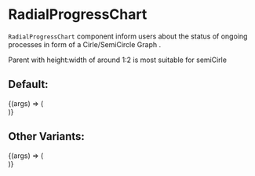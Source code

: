 
<Meta
  title="Lab/RadialGraphs/RadialProgressChart"
  component={RadialProgressChart}
/>

# RadialProgressChart

`RadialProgressChart` component inform users about the
status of ongoing processes in form of a Cirle/SemiCircle
Graph .

Parent with height:width of around 1:2 is most suitable for semiCirle

## Default:

<Canvas>
  <Story
    name="Circle"
    args={{
      radialData: testRadialProgressChartData,
      heading: "",
      iconSize: "1.5rem",
      iconTop: "4rem",
      unit: "%",
    }}
  >
    {(args) => (
      <div style={{ width: "16rem", height: "16rem" }}>
        <RadialProgressChart {...args} />
      </div>
    )}
  </Story>
</Canvas>

## Other Variants:

<Canvas>
  <Story
    name="SemiCircle"
    args={{
      radialData: testRadialProgressChartData,
      semiCircle: true,
      heading: " hey yuo",
      iconSize: "1rem",
      iconTop: "4rem",
      unit: "%",
    }}
  >
    {(args) => (
      <div style={{ width: "15rem", height: "20rem" }}>
        <RadialProgressChart {...args} />
      </div>
    )}
  </Story>
</Canvas>

<ArgsTable of={RadialProgressChart} />

